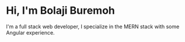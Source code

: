 # Hi, I'm Bolaji Buremoh

I'm a full stack web developer, I specialize in the MERN stack with some Angular experience.
